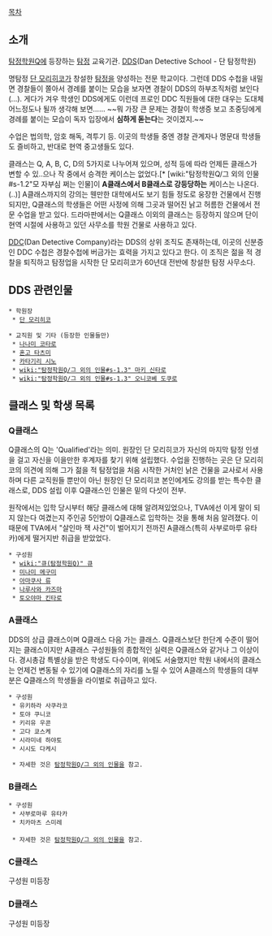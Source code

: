[[목차]]

== 소개 ==
[[탐정학원Q]]에 등장하는 [[탐정]] 교육기관. [[DDS]](Dan Detective School - 단 탐정학원)

명탐정 [[단 모리히코]]가 창설한 [[탐정]]을 양성하는 전문 학교이다. 그런데 DDS 수첩을 내밀면 경찰들이 쫄아서 경례를 붙이는 모습을 보자면 경찰이 DDS의 하부조직처럼 보인다(…). 게다가 겨우 학생인 DDS에게도 이런데 프로인 DDC 직원들에 대한 대우는 도대체 어느정도나 될까 생각해 보면…… ~~뭐 가장 큰 문제는 경찰이 학생증 보고 초중딩에게 경례를 붙이는 모습이 독자 입장에서 '''심하게 돋는다'''는 것이겠지.~~

수업은 법의학, 암호 해독, 격투기 등. 이곳의 학생들 중엔 경찰 관계자나 명문대 학생들도 즐비하고, 반대로 현역 중고생들도 있다. 

클래스는 Q, A, B, C, D의 5가지로 나누어져 있으며, 성적 등에 따라 언제든 클래스가 변할 수 있..으나 작 중에서 승격한 케이스는 없었다.[* [wiki:"탐정학원Q/그 외의 인물#s-1.2"모 자부심 쩌는 인물]이 '''A클래스에서 B클래스로 강등당하는''' 케이스는 나온다.(..)] A클래스까지의 강의는 웬만한 대학에서도 보기 힘들 정도로 웅장한 건물에서 진행되지만, Q클래스의 학생들은 어떤 사정에 의해 그곳과 떨어진 낡고 허름한 건물에서 전문 수업을 받고 있다. 드라마판에서는 Q클래스 이외의 클래스는 등장하지 않으며 단이 현역 시절에 사용하고 있던 사무소를 학원 건물로 사용하고 있다.

[[DDC]](Dan Detective Company)라는 DDS의 상위 조직도 존재하는데, 이곳의 신분증인 DDC 수첩은 경찰수첩에 버금가는 효력을 가지고 있다고 한다. 이 조직은 젊을 적 경찰을 퇴직하고 탐정업을 시작한 단 모리히코가 60년대 전반에 창설한 탐정 사무소다.

== DDS 관련인물 ==
 * 학원장
  * [[단 모리히코]]

 * 교직원 및 기타 (등장한 인물들만)
  * [[나나미 코타로]]
  * [[혼고 타츠미]]
  * [[카타기리 시노]]
  * [[wiki:"탐정학원Q/그 외의 인물#s-1.3" 마키 신타로]]
  * [[wiki:"탐정학원Q/그 외의 인물#s-1.3" 오니코베 도쿠로]]

== 클래스 및 학생 목록 ==
=== Q클래스 ===
Q클래스의 Q는 'Qualified'라는 의미. 
원장인 단 모리히코가 자신의 마지막 탐정 인생을 걸고 자신을 이을만한 후계자를 찾기 위해 설립했다. 수업을 진행하는 곳은 단 모리히코의 의견에 의해 그가 젊을 적 탐정업을 처음 시작한 거처인 낡은 건물을 교사로서 사용하며 다른 교직원들 뿐만이 아닌 원장인 단 모리히코 본인에게도 강의를 받는 특수한 클래스로, DDS 설립 이후 Q클래스인 인물은 밑의 다섯이 전부.

원작에서는 입학 당시부터 해당 클래스에 대해 알려져있었으나, TVA에선 이게 말이 되지 않는다 여겼는지 주인공 5인방이 Q클래스로 입학하는 것을 통해 처음 알려졌다. 이 때문에 TVA에서 "살인마 잭 사건"이 벌어지기 전까진 A클래스(특히 사부로마루 유타카)에게 떨거지반 취급을 받았었다. 

 * 구성원
  * [[wiki:"큐(탐정학원Q)" 큐]]
  * [[미나미 메구미]]
  * [[아마쿠사 류]]
  * [[나루사와 카즈마]]
  * [[토오야마 킨타로]]

=== A클래스 ===
DDS의 상급 클래스이며 Q클래스 다음 가는 클래스. 
Q클래스보단 한단계 수준이 떨어지는 클래스이지만 A클래스 구성원들의 종합적인 실력은 Q클래스와 같거나 그 이상이다. 경시총감 특별상을 받은 학생도 다수이며, 위에도 서술했지만 학원 내에서의 클래스는 언제건 변동될 수 있기에 Q클래스의 자리를 노릴 수 있어 A클래스의 학생들의 대부분은 Q클래스의 학생들을 라이벌로 취급하고 있다.

 * 구성원
  * 유키하라 사쿠라코
  * 토야 쿠니코
  * 키리유 우콘
  * 고다 쿄스케
  * 시라미네 하야토
  * 시시도 다케시

  * 자세한 것은 [[탐정학원Q/그 외의 인물]]을 참고.

=== B클래스 ===
 * 구성원
  * 사부로마루 유타카
  * 치카마츠 스미레
 
  * 자세한 것은 [[탐정학원Q/그 외의 인물]]을 참고.

=== C클래스 ===
구성원 미등장

=== D클래스 ===
구성원 미등장
